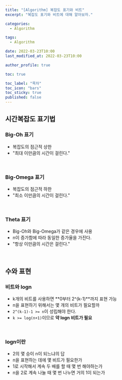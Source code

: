 ```yaml
---
title: "[Algorithm] 복잡도 표기와 비트"
excerpt: "복잡도 표기와 비트에 대해 알아보자."

categories:
  - Algorithm

tags:
  - Algorithm

date: 2022-03-23T10:00
last_modified_at: 2022-03-23T10:00

author_profile: true

toc: true

toc_label: "목차"
toc_icon: "bars"
toc_sticky: true
published: false
---
```


## 시간복잡도 표기법

### Big-Oh 표기

- 복잡도의 점근적 상한
- "최대 이만큼의 시간이 걸린다."

<br />

### Big-Omega 표기

- 복잡도의 점근적 하한
- "최소 이만큼의 시간이 걸린다."

<br />

### Theta 표기

- Big-Oh와 Big-Omega가 같은 경우에 사용
- n이 증가함에 따라 동일한 증가율을 가진다.
- "항상 이만큼의 시간은 걸린다."

<br />

## 수와 표현

### 비트와 logn

- k개의 비트를 사용하면 **0부터 2^(k-1)**까지 표현 가능
- n을 표현하기 위해서는 몇 개의 비트가 필요할까
- `2^(k-1)-1 >= n`이 성립해야 한다.
- `k >= log(n+1)`이므로 **약 logn 비트가 필요**

<br />

### logn이란

- 2의 몇 승이 n이 되느냐의 답
- n을 표현하는 데에 몇 비트가 필요한가
- 1로 시작해서 계속 두 배를 할 때 몇 번 해야하는가
- n을 2로 계속 나눌 때 몇 번 나누면 거의 1이 되는가